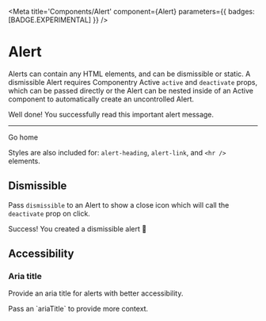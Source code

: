 

<Meta
  title='Components/Alert'
  component={Alert}
  parameters={{ badges: [BADGE.EXPERIMENTAL] }}
/>

# Alert

Alerts can contain any HTML elements, and can be dismissible or static. A dismissible
Alert requires Componentry Active `active` and `deactivate` props, which can be passed
directly or the Alert can be nested inside of an Active component to automatically create
an uncontrolled Alert.

<Canvas>
  <Story name='Alert'>
    <Alert color='primary'>
      <Text variant='h3' className='🅲AlertHeading'>
        Well done!
      </Text>
      <Text>You successfully read this important alert message.</Text>
      <hr className='my-2' />
      <Link href='#demo' className='🅲AlertLink'>
        Go home
      </Link>
    </Alert>
  </Story>
</Canvas>

Styles are also included for: `alert-heading`, `alert-link`, and `<hr />` elements.

## Dismissible

Pass `dismissible` to an Alert to show a close icon which will call the `deactivate` prop
on click.

<Alert color='success' dismissible>
  <Text variant='h3' className='🅲AlertHeading'>
    Success!
  </Text>
  <Text>You created a dismissible alert 👋</Text>
</Alert>

## Accessibility

### Aria title

Provide an aria title for alerts with better accessibility.

<Alert color='primary' ariaTitle='Alert provides context on setting the aria title'>
  Pass an `ariaTitle` to provide more context.
</Alert>
